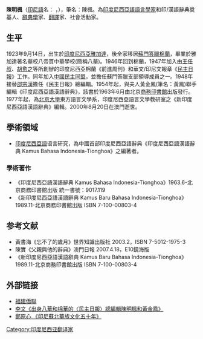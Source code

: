 {{no footnotes|time=2019-07-07T01:51:39+00:00}}
'''陳明楓'''（[[印尼語|印尼語]]名： {{lang|id|'''Tan Beng Hong'''}}，{{bd|1923年|9月14日|2000年|8月20日|陳明楓}}），筆名：陳楓。為[[印度尼西亞語|印度尼西亞語]][[語言學家|語言學家]]和印/漢語辭典奠基人、[[辭典學|辭典學]]家、[[翻譯|翻譯]]家、社會活動家。

==生平==
1923年9月14日，出生於[[印度尼西亞|印度尼西亞]][[雅加達|雅加達]]，後全家移居[[蘇門答臘|蘇門答臘]][[棉蘭|棉蘭]]，畢業於雅加達著名華校八帝貫中華學校(簡稱八華)。1946年回到棉蘭，1947年加入由[[王任叔|王任叔]]、[[胡愈之|胡愈之]]等所創辦的印度尼西亞棉蘭《前進周刊》和華文/印尼文報章《[[民主日報|民主日報]]》工作。同年加入[[中國民主同盟|中國民主同盟]]，並擔任蘇門答臘支部領導成員之一。1948年接替[[邵宗漢|邵宗漢]]擔任《民主日報》總編輯。1954年起，與夫人黃金鳳(筆名：黃鳳)聯手編輯《印度尼西亞語漢語辭典》，該書於1963年6月由北京[[商務印書館|商務印書館]]出版發行。1977年起，為[[北京大學|北京大學]]東方語言文學系，印度尼西亞語言文學教研室之《新印度尼西亞語漢語辭典》編輯。2000年8月20日在澳門逝世。

==學術領域==
* [[印度尼西亞語|印度尼西亞語]]语言研究，為中國首部印度尼西亞語辭典《印度尼西亞語漢語辭典 Kamus Bahasa Indonesia-Tionghoa》之編著者。

===學術著作===
*《印度尼西亞語漢語辭典 Kamus Bahasa Indonesia-Tionghoa》1963.6-北京商務印書館出版 統一書號：9017.119
*《新印度尼西亞語漢語辭典 Kamus Baru Bahasa Indonesia-Tionghoa》1989.11-北京商務印書館出版 ISBN 7-100-00803-4

==参考文献==
* 黃書海《忘不了的歲月》世界知識出版社 2003.2，ISBN 7-5012-1975-3
* 陳實《父親與他的辭典》澳門日報 2007.4.18，E10鏡海版
*《新印度尼西亞語漢語辭典 Kamus Baru Bahasa Indonesia-Tionghoa》1989.11-北京商務印書館出版 ISBN 7-100-00803-4

==外部链接==
{{Wikiquote}}
* [https://web.archive.org/web/20081013085202/http://www.fjql.org/qszl/c004.htm 福建僑聯]
* [http://www.qiao-you.com/index.php/article/detail/uid/5286.htm 李文《出身八華和棉華的〈民主日報〉總編輯陳明楓和黃金鳳》]
* [http://blog.udn.com/FOWNLP/2110651 鄭原心 《印尼蘇北華族文化五十年》]

[[Category:印度尼西亚翻译家|Category:印度尼西亚翻译家]]